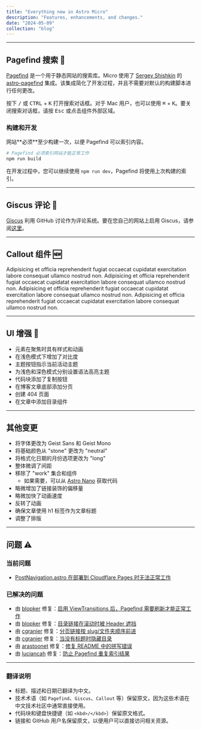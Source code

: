 ```yaml
---
title: "Everything new in Astro Micro"
description: "Features, enhancements, and changes."
date: "2024-05-09"
collection: "blog"
---
```



---


## Pagefind 搜索 🔎

[Pagefind](https://pagefind.app) 是一个用于静态网站的搜索库。Micro 使用了 [Sergey Shishkin](https://github.com/shishkin) 的 [astro-pagefind](https://github.com/shishkin/astro-pagefind) 集成。该集成简化了开发过程，并且不需要对默认的构建脚本进行任何更改。

按下 <kbd>/</kbd> 或 <kbd>CTRL</kbd> + <kbd>K</kbd> 打开搜索对话框。对于 Mac 用户，也可以使用 <kbd>⌘</kbd> + <kbd>K</kbd>。要关闭搜索对话框，请按 <kbd>Esc</kbd> 或点击组件外部区域。

### 构建和开发

<Callout type="error">
  网站**必须**至少构建一次，以便 Pagefind 可以索引内容。
</Callout>

```bash
# Pagefind 必须索引网站才能正常工作
npm run build
```

在开发过程中，您可以继续使用 `npm run dev`，Pagefind 将使用上次构建的索引。

---

## Giscus 评论 💬

[Giscus](https://giscus.app) 利用 GitHub 讨论作为评论系统。要在您自己的网站上启用 Giscus，请参阅[这里](/blog/01-getting-started#deploy-the-site)。

---

## Callout 组件 🆕

<Callout>
  Adipisicing et officia reprehenderit fugiat occaecat cupidatat exercitation
  labore consequat ullamco nostrud non.
</Callout>

<Callout type="info">
  Adipisicing et officia reprehenderit fugiat occaecat cupidatat exercitation
  labore consequat ullamco nostrud non.
</Callout>

<Callout type="warning">
  Adipisicing et officia reprehenderit fugiat occaecat cupidatat exercitation
  labore consequat ullamco nostrud non.
</Callout>

<Callout type="error">
  Adipisicing et officia reprehenderit fugiat occaecat cupidatat exercitation
  labore consequat ullamco nostrud non.
</Callout>

---

## UI 增强 🎨

- 元素在聚焦时具有样式和动画
- 在浅色模式下增加了对比度
- 主题按钮指示当前活动主题
- 为浅色和深色模式分别设置语法高亮主题
- 代码块添加了复制按钮
- 在博客文章底部添加分页
- 创建 404 页面
- 在文章中添加目录组件

---

## 其他变更

- 将字体更改为 Geist Sans 和 Geist Mono
- 将基础颜色从 "stone" 更改为 "neutral"
- 将格式化日期的月份选项更改为 "long"
- 整体微调了间距
- 移除了 "work" 集合和组件
  - 如果需要，可以从 [Astro Nano](https://github.com/markhorn-dev/astro-nano) 获取代码
- 略微增加了链接装饰的偏移量
- 略微加快了动画速度
- 反转了动画
- 确保文章使用 h1 标签作为文章标题
- 调整了排版

---

## 问题 ⚠️

### 当前问题

- [PostNavigation.astro 在部署到 Cloudflare Pages 时无法正常工作](https://github.com/trevortylerlee/astro-micro/issues/39)

### 已解决的问题

- 由 [blopker](https://github.com/blopker) 修复：[启用 ViewTransitions 后，Pagefind 需要刷新才能正常工作](https://github.com/trevortylerlee/astro-micro/issues/7)
- 由 [blopker](https://github.com/blopker) 修复：[目录链接在滚动时被 Header 遮挡](https://github.com/trevortylerlee/astro-micro/issues/4)
- 由 [cgranier](https://github.com/cgranier) 修复：[分页链接按 slug/文件夹顺序前进](https://github.com/trevortylerlee/astro-micro/issues/26)
- 由 [cgranier](https://github.com/cgranier) 修复：[当没有标题时隐藏目录](https://github.com/trevortylerlee/astro-micro/pull/30)
- 由 [arastoonet](https://github.com/arastoonet) 修复：[修复 README 中的拼写错误](https://github.com/trevortylerlee/astro-micro/pull/19)
- 由 [luciancah](https://github.com/luciancah) 修复：[防止 Pagefind 重复索引结果](https://github.com/trevortylerlee/astro-micro/issues/40)

---

### **翻译说明**
- 标题、描述和日期已翻译为中文。
- 技术术语（如 `Pagefind`、`Giscus`、`Callout` 等）保留原文，因为这些术语在中文技术社区中通常直接使用。
- 代码块和键盘快捷键（如 `<kbd>/</kbd>`）保留原文格式。
- 链接和 GitHub 用户名保留原文，以便用户可以直接访问相关资源。